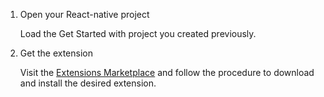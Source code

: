 <PlatformWrapper platform="react-native">

1. Open your React-native project

    Load the <Link to="../get-started/get-started-sdk?platform={{platform.PATH}}">Get Started with <Vpd k="NAME"/></Link> project you created previously.

1. Get the extension

    Visit the [<Vg k="COMPANY" /> Extensions Marketplace](https://www.agora.io/en/agora-extensions-marketplace/) and follow the procedure to download and install the desired extension.

</PlatformWrapper>